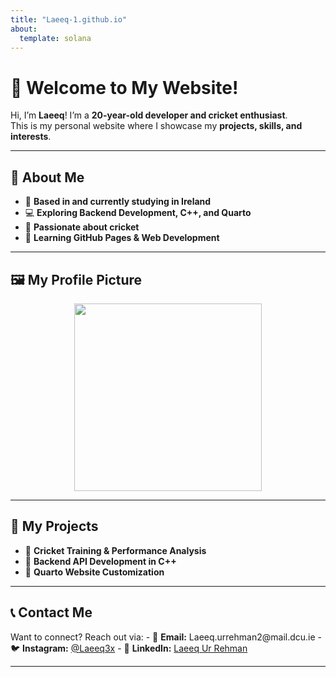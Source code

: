 ```yaml
---
title: "Laeeq-1.github.io"
about:
  template: solana
---
```


# 👋 Welcome to My Website!
Hi, I'm **Laeeq**! I'm a **20-year-old developer and cricket enthusiast**.  
This is my personal website where I showcase my **projects, skills, and interests**.

---

## 🏏 About Me
- 📍 **Based in and currently studying in Ireland**
- 💻 **Exploring Backend Development, C++, and Quarto**
- 🎯 **Passionate about cricket**
- 🚀 **Learning GitHub Pages & Web Development**

---

## 🖼️ My Profile Picture
<p align="center">
  <img src="images/profile.jpg" width="300">
</p>

---

## 📌 My Projects
- 🔹 **Cricket Training & Performance Analysis**
- 🔹 **Backend API Development in C++**
- 🔹 **Quarto Website Customization**


---

## 📞 Contact Me
Want to connect? Reach out via:
- 📧 **Email:** Laeeq.urrehman2@mail.dcu.ie
- 🐦 **Instagram:** [@Laeeq3x](https://www.instagram.com/laeeq3x/)
- 💼 **LinkedIn:** [Laeeq Ur Rehman](www.linkedin.com/in/laeeq-ur-rehman-2806192ab)

---


